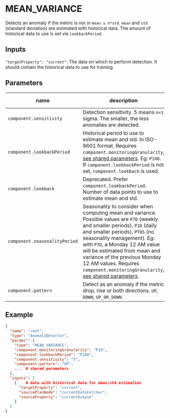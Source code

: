 # MEAN_VARIANCE

Detects an anomaly if the metric is not in `mean ± n*std`. `mean` and `std` (standard deviation) are estimated with historical data. The amount of historical data to use is set via `lookbackPeriod`.


## Inputs

`"targetProperty": "current"`: The data on which to perform detection. It should contain the historical data to use for training.


## Parameters

| name  | description  | default value  |
|---|---|---|
|`component.sensitivity`| Detection sensitivity. 5 means `n=1` sigma. The smaller, the less anomalies are detected.| `5`|
|`component.lookbackPeriod`| Historical period to use to estimate mean and std. In ISO-8601 format. Requires `component.monitoringGranularity`, [see shared parameters](./#shared-parameters). Eg: `P14D`. If `component.lookbackPeriod` is not set, `component.lookback` is used. | |
|`component.lookback`| Deprecated. Prefer `component.lookbackPeriod`. Number of data points to use to estimate mean and std. | `52`|
|`component.seasonalityPeriod`| Seasonality to consider when computing mean and variance. Possible values are `P7D` (weekly and smaller periods), `P1D` (daily and smaller periods), `PT0S` (no seasonality management). Eg: with `P7D`, a Monday 12 AM value will be estimated from mean and variance of the previous Monday 12 AM values. Requires `component.monitoringGranularity`, [see shared parameters](./#shared-parameters). | `PTOS`|
|`component.pattern`| Detect as an anomaly if the metric drop, rise or both directions. `UP`, `DOWN`, `UP_OR_DOWN`. | `UP_OR_DOWN`|


## Example

```json
{
  "name": "root",
  "type": "AnomalyDetector",
  "params": {
    "type": "MEAN_VARIANCE",
    "component.monitoringGranularity": "P1D",
    "component.lookbackPeriod": "P14D",
    "component.sensitivity": "5",
    "component.pattern": "UP",
    ...  # shared parameters
  },
  "inputs": [
    {    # data with historical data for mean/std estimation
      "targetProperty": "current",
      "sourcePlanNode": "currentDataFetcher",
      "sourceProperty": "currentOutput"
    }
  ]
}
```

